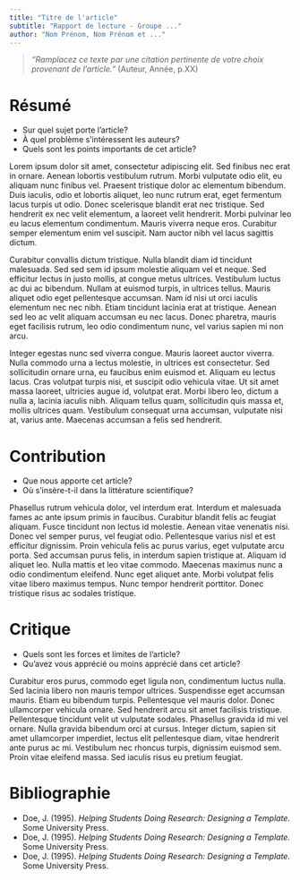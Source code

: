 ```yaml
---
title: "Titre de l'article"
subtitle: "Rapport de lecture - Groupe ..."
author: "Nom Prénom, Nom Prénom et ..."
---
```


> *"Ramplacez ce texte par une citation pertinente de votre choix provenant de l'article."* (Auteur, Année, p.XX)

# Résumé

- Sur quel sujet porte l'article?
- À quel problème s'intéressent les auteurs?
- Quels sont les points importants de cet article?

Lorem ipsum dolor sit amet, consectetur adipiscing elit. Sed finibus nec erat in ornare. Aenean lobortis vestibulum rutrum. Morbi vulputate odio elit, eu aliquam nunc finibus vel. Praesent tristique dolor ac elementum bibendum. Duis iaculis, odio et lobortis aliquet, leo nunc rutrum erat, eget fermentum lacus turpis ut odio. Donec scelerisque blandit erat nec tristique. Sed hendrerit ex nec velit elementum, a laoreet velit hendrerit. Morbi pulvinar leo eu lacus elementum condimentum. Mauris viverra neque eros. Curabitur semper elementum enim vel suscipit. Nam auctor nibh vel lacus sagittis dictum.

Curabitur convallis dictum tristique. Nulla blandit diam id tincidunt malesuada. Sed sed sem id ipsum molestie aliquam vel et neque. Sed efficitur lectus in justo mollis, at congue metus ultrices. Vestibulum luctus ac dui ac bibendum. Nullam at euismod turpis, in ultrices tellus. Mauris aliquet odio eget pellentesque accumsan. Nam id nisi ut orci iaculis elementum nec nec nibh. Etiam tincidunt lacinia erat at tristique. Aenean sed leo ac velit aliquam accumsan eu nec lacus. Donec pharetra, mauris eget facilisis rutrum, leo odio condimentum nunc, vel varius sapien mi non arcu.

Integer egestas nunc sed viverra congue. Mauris laoreet auctor viverra. Nulla commodo urna a lectus molestie, in ultrices est consectetur. Sed sollicitudin ornare urna, eu faucibus enim euismod et. Aliquam eu lectus lacus. Cras volutpat turpis nisi, et suscipit odio vehicula vitae. Ut sit amet massa laoreet, ultricies augue id, volutpat erat. Morbi libero leo, dictum a nulla a, lacinia iaculis nibh. Aliquam tellus quam, sollicitudin quis massa et, mollis ultrices quam. Vestibulum consequat urna accumsan, vulputate nisi at, varius ante. Maecenas accumsan a felis sed hendrerit.

# Contribution

- Que nous apporte cet article?
- Où s'insère-t-il dans la littérature scientifique?

Phasellus rutrum vehicula dolor, vel interdum erat. Interdum et malesuada fames ac ante ipsum primis in faucibus. Curabitur blandit felis ac feugiat aliquam. Fusce tincidunt non lectus id molestie. Aenean vitae venenatis nisi. Donec vel semper purus, vel feugiat odio. Pellentesque varius nisl et est efficitur dignissim. Proin vehicula felis ac purus varius, eget vulputate arcu porta. Sed accumsan purus felis, in interdum sapien tristique at. Aliquam id aliquet leo. Nulla mattis et leo vitae commodo. Maecenas maximus nunc a odio condimentum eleifend. Nunc eget aliquet ante. Morbi volutpat felis vitae libero maximus tempus. Nunc tempor hendrerit porttitor. Donec tristique risus ac sodales tristique.

# Critique

- Quels sont les forces et limites de l'article?
- Qu'avez vous apprécié ou moins apprécié dans cet article?

Curabitur eros purus, commodo eget ligula non, condimentum luctus nulla. Sed lacinia libero non mauris tempor ultrices. Suspendisse eget accumsan mauris. Etiam eu bibendum turpis. Pellentesque vel mauris dolor. Donec ullamcorper vehicula ornare. Sed hendrerit arcu sit amet facilisis tristique. Pellentesque tincidunt velit ut vulputate sodales. Phasellus gravida id mi vel ornare. Nulla gravida bibendum orci at cursus. Integer dictum, sapien sit amet ullamcorper imperdiet, lectus elit pellentesque diam, vitae hendrerit ante purus ac mi. Vestibulum nec rhoncus turpis, dignissim euismod sem. Proin vitae eleifend massa. Sed iaculis risus eu pretium feugiat.

# Bibliographie

- Doe, J. (1995). *Helping Students Doing Research: Designing a Template.* Some University Press.
- Doe, J. (1995). *Helping Students Doing Research: Designing a Template.* Some University Press.
- Doe, J. (1995). *Helping Students Doing Research: Designing a Template.* Some University Press.

